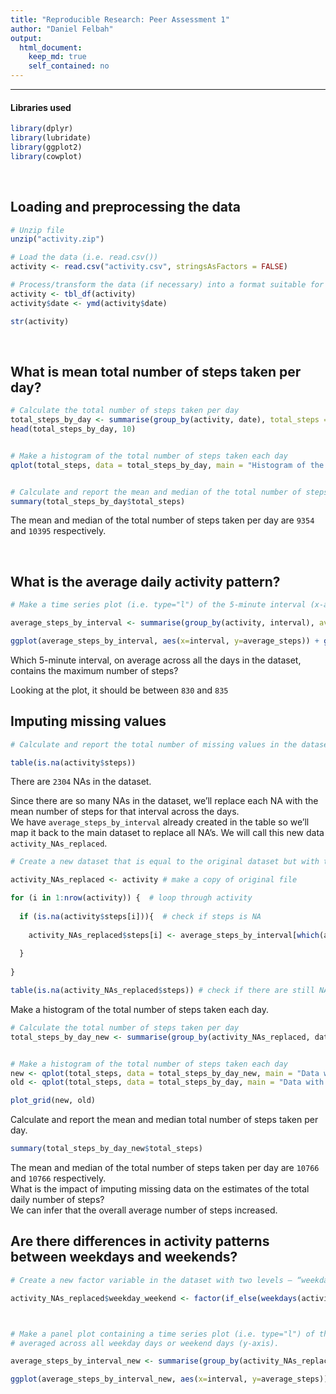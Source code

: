 ```yaml
---
title: "Reproducible Research: Peer Assessment 1"
author: "Daniel Felbah"
output: 
  html_document:
    keep_md: true
    self_contained: no
---
```


---------------------------------

#### Libraries used

```r
library(dplyr)
library(lubridate)
library(ggplot2)
library(cowplot)

```

&nbsp;

## Loading and preprocessing the data

```r

# Unzip file
unzip("activity.zip")

# Load the data (i.e. read.csv())
activity <- read.csv("activity.csv", stringsAsFactors = FALSE)

# Process/transform the data (if necessary) into a format suitable for your analysis
activity <- tbl_df(activity)
activity$date <- ymd(activity$date)

str(activity)
```

&nbsp;

## What is mean total number of steps taken per day?

```r

# Calculate the total number of steps taken per day
total_steps_by_day <- summarise(group_by(activity, date), total_steps = sum(steps, na.rm = TRUE))
head(total_steps_by_day, 10)


# Make a histogram of the total number of steps taken each day
qplot(total_steps, data = total_steps_by_day, main = "Histogram of the total number of steps taken each day", binwidth = 1000)


# Calculate and report the mean and median of the total number of steps taken per day
summary(total_steps_by_day$total_steps)

```

The mean and median of the total number of steps taken per day are `9354` and `10395` respectively.


&nbsp;

## What is the average daily activity pattern?

```r

# Make a time series plot (i.e. type="l") of the 5-minute interval (x-axis) and the average number of steps taken, averaged across all days (y-axis)

average_steps_by_interval <- summarise(group_by(activity, interval), average_steps = mean(steps, na.rm = TRUE))

ggplot(average_steps_by_interval, aes(x=interval, y=average_steps)) + geom_line()


```

Which 5-minute interval, on average across all the days in the dataset, contains the maximum number of steps?  

Looking at the plot, it should be between `830` and `835`


## Imputing missing values  

```r
# Calculate and report the total number of missing values in the dataset (i.e. the total number of rows with NAs)

table(is.na(activity$steps))


```


There are `2304` NAs in the dataset.  

Since there are so many NAs in the dataset, we'll replace each NA with the mean number of steps for that interval across the days.  
We have `average_steps_by_interval` already created in the table so we'll map it back to the main dataset to replace all NA's. We will call
this new data `activity_NAs_replaced`.


```r
# Create a new dataset that is equal to the original dataset but with the missing data filled in.

activity_NAs_replaced <- activity # make a copy of original file

for (i in 1:nrow(activity)) {  # loop through activity
  
  if (is.na(activity$steps[i])){  # check if steps is NA
    
    activity_NAs_replaced$steps[i] <- average_steps_by_interval[which(average_steps_by_interval$interval == activity$interval[i]),]$average_steps  # replace NA
  
  }
  
}

table(is.na(activity_NAs_replaced$steps)) # check if there are still NAs

```


Make a histogram of the total number of steps taken each day.

```r
# Calculate the total number of steps taken per day
total_steps_by_day_new <- summarise(group_by(activity_NAs_replaced, date), total_steps = sum(steps))


# Make a histogram of the total number of steps taken each day
new <- qplot(total_steps, data = total_steps_by_day_new, main = "Data without NAs", binwidth = 1000)
old <- qplot(total_steps, data = total_steps_by_day, main = "Data with NAs", binwidth = 1000)

plot_grid(new, old)


```

Calculate and report the mean and median total number of steps taken per day.

```r
summary(total_steps_by_day_new$total_steps)
```

The mean and median of the total number of steps taken per day are `10766` and `10766` respectively.  
What is the impact of imputing missing data on the estimates of the total daily number of steps?  
We can infer that the overall average number of steps increased.



## Are there differences in activity patterns between weekdays and weekends?

```r

# Create a new factor variable in the dataset with two levels – “weekday” and “weekend” indicating whether a given date is a weekday or weekend day.

activity_NAs_replaced$weekday_weekend <- factor(if_else(weekdays(activity_NAs_replaced$date) %in% c('Sunday', 'Saturday'), "weekend", "weekday"))



# Make a panel plot containing a time series plot (i.e. type="l") of the 5-minute interval (x-axis) and the average number of steps taken, 
# averaged across all weekday days or weekend days (y-axis). 

average_steps_by_interval_new <- summarise(group_by(activity_NAs_replaced, interval, weekday_weekend), average_steps = mean(steps))

ggplot(average_steps_by_interval_new, aes(x=interval, y=average_steps)) + geom_line() + facet_wrap(~weekday_weekend, ncol = 1)

```


